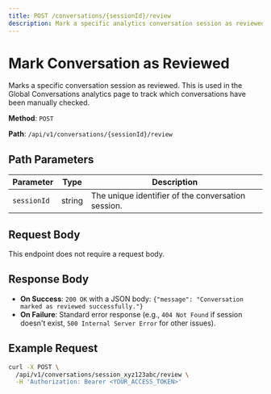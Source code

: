 ```yaml
---
title: POST /conversations/{sessionId}/review
description: Mark a specific analytics conversation session as reviewed.
---
```


# Mark Conversation as Reviewed

Marks a specific conversation session as reviewed. This is used in the Global Conversations analytics page to track which conversations have been manually checked.

**Method**: `POST`

**Path**: `/api/v1/conversations/{sessionId}/review`

## Path Parameters

| Parameter   | Type   | Description                                     |
|-------------|--------|-------------------------------------------------|
| `sessionId` | string | The unique identifier of the conversation session. |

## Request Body

This endpoint does not require a request body.

## Response Body

- **On Success**: `200 OK` with a JSON body: `{"message": "Conversation marked as reviewed successfully."}`
- **On Failure**: Standard error response (e.g., `404 Not Found` if session doesn't exist, `500 Internal Server Error` for other issues).

## Example Request

```bash
curl -X POST \
  /api/v1/conversations/session_xyz123abc/review \
  -H 'Authorization: Bearer <YOUR_ACCESS_TOKEN>'
``` 